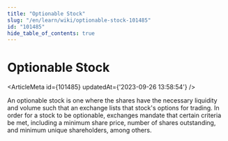```yaml
---
title: "Optionable Stock"
slug: "/en/learn/wiki/optionable-stock-101485"
id: "101485"
hide_table_of_contents: true
---
```



# Optionable Stock

<ArticleMeta id={101485} updatedAt={'2023-09-26 13:58:54'} />
<div className='border-solid border-b border-t-0 my-4 border-[var(--ifm-color-gray-300)]' />

An optionable stock is one where the shares have the necessary liquidity and volume such that an exchange lists that stock's options for trading. In order for a stock to be optionable, exchanges mandate that certain criteria be met, including a minimum share price, number of shares outstanding, and minimum unique shareholders, among others.
